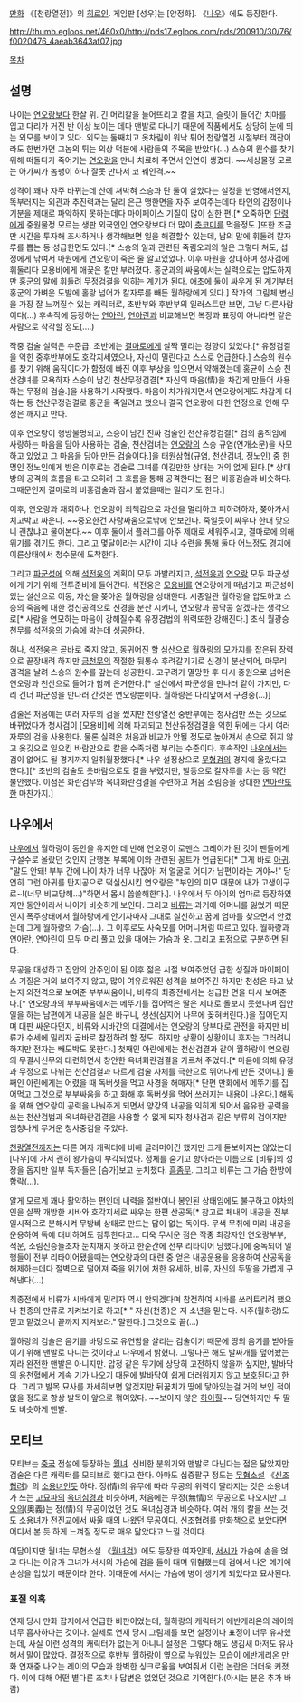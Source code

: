 {{{+1 月下娘}}}

[[만화]] 《[천랑열전]》의 [[히로인]]. 게임판 [성우]는 [양정화]. 《[[나우]]》에도 등장한다.

http://thumb.egloos.net/460x0/http://pds17.egloos.com/pds/200910/30/76/f0020476_4aeab3643af07.jpg

[[목차]]
== 설명 ==
나이는 [[연오랑]]보다 한살 위. 긴 머리칼을 늘어뜨리고 칼을 차고, 슬릿이 들어간 치마를 입고 다리가 거진 반 이상 보이는 데다 맨발로 다니기 때문에 작품에서도 상당히 눈에 띄는 외모를 보이고 있다. 외모는 둘째치고 옷차림이 워낙 튀어 천랑열전 시절부터 객잔이라도 한번가면 그놈의 튀는 의상 덕분에 사람들의 주목을 받았다(...) 스승의 원수를 찾기위해 떠돌다가 죽어가는 [[연오랑]]을 만나 치료해 주면서 인연이 생겼다. ~~세상물정 모르는 아가씨가 놈팽이 하나 잘못 만나서 코 꿰인격.~~

성격이 꽤나 자주 바뀌는데 산에 쳐박혀 스승과 단 둘이 살았다는 설정을 반영해서인지, 똑부러지는 외관과 추진력과는 달리 은근 맹한면을 자주 보여주는데다 타인의 감정이나 기분을 제대로 파악하지 못하는데다 마이페이스 기질이 많이 심한 편.[* 오죽하면 [[단령]]에게 중원물정 모르는 생판 외국인인 연오랑보다 더 많이 [[츳코미]]를 먹을정도.]또한 조금만 시간을 투자해 조사하거나 생각해보면 일을 해결할수 있는데, 남의 말에 휘둘려 칼자루를 뽑는 등 성급한면도 있다.[* 스승의 일과 관련된 죽림오괴의 일은 그렇다 쳐도, 섭정에게 낚여서 마원에게 연오랑이 죽은 줄 알고있었다. 이후 마원을 상대하며 청사검에 휘둘리다 모용비에게 애꿎은 칼만 부러졌다. 홍군과의 싸움에서는 실력으로는 압도하지만 홍군의 말에 휘둘려 무정검결을 익히는 계기가 된다. 애초에 둘이 싸우게 된 계기부터 홍군의 가벼운 도발에 홀랑 넘어가 칼자루를 빼든 월하랑에게 있다.] 작가의 그림체 변신을 가장 잘 느껴질수 있는 캐릭터로, 초반부와 후반부의 일러스트만 보면, 그냥 다른사람이다(…) 후속작에 등장하는 [[연아린]], [[연아란]]과 비교해보면 복장과 표정이 아니라면 같은 사람으로 착각할 정도(….)

작중 검술 실력은 수준급. 초반에는 [[결마로]]에게 살짝 밀리는 경향이 있었다.[* 유정검결을 익힌 중후반부에도 호각지세였으나, 자신이 밀린다고 스스로 언급한다.] 스승의 원수를 찾기 위해 움직이다가 함정에 빠진 이후 부상을 입으면서 약해졌는데 홍균이 스승 천산검녀를 모욕하자 스승이 남긴 천산무정검결[* 자신의 마음(情)을 차갑게 만들어 사용하는 무정의 검술.]을 사용하기 시작했다. 마음이 차가워지면서 연오랑에게도 차갑게 대하는 등 천산무정검결로 홍균을 죽일려고 했으나 결국 연오랑에 대한 연정으로 인해 무정은 깨지고 만다. 

이후 연오랑이 행방불명되고, 스승이 남긴 진짜 검술인 천산유정검결[* 검의 움직임에 사랑하는 마음을 담아 사용하는 검술, 천산검녀는 [[연오랑]]의 스승 규염(연개소문)을 사모하고 있었고 그 마음을 담아 만든 검술이다.]을 태원삼협(규염, 천산검녀, 정노인) 중 한 명인 정노인에게 받은 이후로는 검술로 그녀를 이길만한 상대는 거의 없게 된다.[* 상대방의 공격의 흐름을 타고 오히려 그 흐름을 통해 공격한다는 점은 비홍검술과 비슷하다. 그때문인지 결마로의 비홍검술과 잠시 붙었을때는 밀리기도 한다.]

이후, 연오랑과 재회하나, 연오랑이 죄책감으로 자신을 멀리하고 피하려하자, 쫒아가서 치고박고 싸운다. ~~중요한건 사랑싸움으로밖에 안보인다. 죽일듯이 싸우다 한대 맞으니 괜찮냐고 물어본다.~~ 이후 둘이서 플래그를 아주 제대로 세워주시고, 결마로에 의해 위기를 겪기도 한다. 그리고 몇달이라는 시간이 지나 수련을 통해 둘다 어느정도 경지에 이른상태에서 청수문에 도착한다. 

그리고 [[파군성]]에 의해 [[석전웅]]의 계획이 모두 까발라지고, [[석전웅]]과 [[연오랑]] 모두 파군성에게 가기 위해 전투준비에 들어간다. 석전웅은 [[모용비]]를 연오랑에게 떠넘기고 파군성이 있는 설산으로 이동, 자신을 쫒아온 월하랑을 상대한다. 시종일관 월하랑을 압도하고 스승의 죽음에 대한 정신공격으로 신경을 분산 시키나, 연오랑과 콩닥콩 살겠다는 생각으로[* 사람을 연모하는 마음이 강해질수록 유정검법의 위력또한 강해진다.] 초식 월광승천무를 석전웅의 가슴에 박는데 성공한다. 

허나, 석전웅은 곧바로 죽지 않고, 동귀어진 할 심산으로 월하랑의 모가지를 잡은뒤 장력으로 끝장내려 하지만 [[금천무]]의 적절한 뒷통수 후려갈기기로 신경이 분산되어, 마무리 검격을 날려 스승의 원수를 갚는데 성공한다. 고구려가 멸망한 후 다시 중원으로 넘어온 연오랑과 천산으로 들어가 함께 은거한다.[* 설산에서 파군성을 만나러 같이 가지만, 다리 건너 파군성을 만나러 간것은 연오랑뿐이다. 월하랑은 다리앞에서 구경중(…)]

검술은 처음에는 여러 자루의 검을 썼지만 천랑열전 중반부에는 청사검만 쓰는 것으로 바뀌었다가 청사검이 [모용비]에 의해 파괴되고 천산유정검결을 익힌 뒤에는 다시 여러 자루의 검을 사용한다. 물론 실력은 처음과 비교가 안될 정도로 높아져서 손으로 쥐지 않고 옷깃으로 일으킨 바람만으로 칼을 수족처럼 부리는 수준이다. 후속작인 [[나우]]에서는 검이 없어도 될 경지까지 일취월장했다.[* 나우 설정상으로 [[무형검]]의 경지에 올랐다고 한다.][* 초반의 검술도 옷바람으로도 칼을 부렸지만, 발등으로 칼자루를 차는 등 약간 불안했다. 이점은 화란검무와 옥녀화란검결을 수련하고 처음 소림승을 상대한 [[연아란]]또한 마찬가지.]

== 나우에서 ==
[[나우]]에서 월하랑이 동안을 유지한 데 반해 연오랑이 로맨스 그레이가 된 것이 팬들에게 구설수로 올랐던 것인지 단행본 부록에 이와 관련된 꽁트가 언급된다[* 그게 바로 [[아귀]]. "말도 안돼! 부부 간에 나이 차가 너무 나잖아! 저 얼굴로 어디가 남편이라는 거야~!" 당연히 그런 아귀를 탄지공으로 떡실신시킨 연오랑은 "부인의 미모 때문에 내가 고생이구료~!(너무 비교당해...)"하면서 몹시 씁쓸해한다.]. 나우에서 두 아이의 엄마로 등장하였지만 동안이라서 나이가 비슷하게 보인다. 그리고 [[비류]]는 과거에 어머니를 잃었기 때문인지 폭주상태에서 월하랑에게 안기자마자 그대로 실신하고 꿈에 엄마를 찾으면서 안겼는데 그게 월하랑의 가슴(...). 그 이후로도 사숙모를 어머니처럼 따르고 있다. 월하랑과 연아란, 연아린이 모두 머리 풀고 있을 때에는 가슴과 옷. 그리고 표정으로 구분하면 된다.

무공을 대성하고 집안의 안주인이 된 이후 젊은 시절 보여주었던 급한 성질과 마이페이스 기질은 거의 보여주지 않고, 많이 여유로워진 성격을 보여주긴 하지만 천성은 타고 났는지 외전격으로 보여준 부부싸움이나, 비류의 최종전에서는 성급한 면을 다시 보여준다.[* 연오랑과의 부부싸움에서는 메뚜기를 집어먹은 딸은 제대로 돌보지 못했다며 집안일을 하는 남편에게 내공을 실은 바구니, 생선(심지어 나무에 꽂혀버린다.)을 집어던지며 대판 싸운다던지, 비류와 시바간의 대결에서는 연오랑의 당부대로 관전을 하지만 비류가 수세에 밀리자 곧바로 참전하려 할 정도. 하지만 상황이 상황이니 후자는 그러려니 하지만 전자는 빼도박도 못한다.]
첫째인 아란에게는 천산검결과 같이 월하랑이 연오랑의 무결사신무와 대련하면서 창안한 옥녀화란검결을 가르쳐 주었다.[* 마음에 의해 유정과 무정으로 나뉘는 천산검결과 다르게 검술 자체를 극한으로 뛰어나게 만든 것이다.] 둘째인 아린에게는 어렸을 때 독버섯을 먹고 사경을 해매자[* 단편 만화에서 메뚜기를 집어먹고 그것으로 부부싸움을 하고 화해 후 독버섯을 먹어 쓰러지는 내용이 나온다.] 해독을 위해 연오랑이 공력을 나눠주게 되면서 양강의 내공을 익히게 되어서 음유한 공력을 쓰는 천산검법과 옥녀화란검결을 사용할 수 없게 되자 청사검과 같은 부류의 검이지만 엄청나게 무거운 청사중검을 주었다.

[[천랑열전]]까지는 다른 여자 캐릭터에 비해 글래머이긴 했지만 크게 돋보이지는 않았는데 [나우]에 가서 괜히 왕가슴이 부각되었다. 정체를 숨기고 항아라는 이름으로 [비류]의 성장을 돕지만 일부 독자들은 [슴가]보고 눈치챘다. [[흠좀무]]. 그리고 비류는 그 가슴 한방에 함락(...).

알게 모르게 꽤나 활약하는 편인데 내력을 절반이나 봉인된 상태임에도 불구하고 야차의 인을 살짝 개방한 시바와 호각지세로 싸우는 한편 산공독[* 참고로 체내의 내공을 전부 일시적으로 분해시켜 무방비 상태로 만드는 답이 없는 독이다. 무색 무취에 미리 내공을 운용하여 독에 대비하여도 침투한다고... 더욱 무서운 점은 작중 최강자인 연오랑부부, 적운, 소림신승들조차 눈치채지 못하고 한순간에 전부 리타이어 당했다.]에 중독되어 일행들이 전부 리타이어됐을때는 연오랑과의 대련 중 얻은 내공운용을 응용하여 산공독을 해제하는데다 절벽으로 떨어져 죽을 위기에 처한 유세하, 비류, 자신의 두딸을 가볍게 구해낸다(...) 

최종전에서 비류가 시바에게 밀리자 역시 안되겠다며 참전하여 시바를 쓰러트리려 했으나 천종의 만류로 지켜보기로 하고[* " 자신(천종)은 저 소년을 믿는다. 시주(월하랑)도 믿고 맡겼으니 끝까지 지켜보라." 말한다.]  그것으로 끝(...)

월하랑의 검술은 음기를 바탕으로 유연함을 살리는 검술이기 때문에 땅의 음기를 받아들이기 위해 맨발로 다니는 것이라고 나우에서 밝혔다. 그렇다곤 해도 발싸개를 덮어놨는지라 완전한 맨발은 아니지만. 압정 같은 무기에 상당히 고전하지 않을까 싶지만, 발바닥의 용천혈에서 계속 기가 나오기 때문에 발바닥이 쉽게 더러워지지 않고 보호된다고 한다. 그리고 발목 묘사를 자세히보면 알겠지만 뒤꿈치가 땅에 닿아있는걸 거의 보인 적이 없을 정도로 항상 발목이 앞으로 꺾여있다. ~~보이지 않은 [[하이힐]]~~ 당연하지만 두 딸도 비슷하게 맨발. 

== 모티브 ==
모티브는 [[중국]] 전설에 등장하는 [[월녀]]. 신비한 분위기와 맨발로 다닌다는 점은 닮았지만 검술은 다른 캐릭터를 모티브로 했다고 한다. 아마도 십중팔구 정도는 [[무협소설]] 《[[신조협려]]》의 [[소용녀]]인듯 하다. 정(情)의 유무에 따라 무공의 위력이 달라지는 것은 소용녀가 쓰는 [[고묘파]]의 [[옥녀심경]]과 비슷하며, 처음에는 무정(無情)의 무공으로 나오지만 그 [[오의]](奧義)는 정(情)의 무공이었던 것도 옥녀심경과 비슷하다. 여러 개의 칼을 쓰는 것도 소용녀가 [[전진교]]에서 싸울 때의 나왔던 무공이다. 신조협려를 만화책으로 보았다면 어디서 본 듯 하게 느껴질 정도로 매우 닮았다고 느낄 것이다.

여담이지만 월녀는 무협소설 《[[월녀검]]》에도 등장한 여자인데, [[서시]]가 가슴에 손을 얹고 다니는 이유가 그녀가 서시의 가슴에 검을 들이 대며 위협했는데 검에서 나온 예기에 손상을 입었기 때문이라 한다. 이때문에 서시는 가슴에 병이 생기게 되었다고 묘사된다.


=== 표절 의혹 ===

연재 당시 만화 잡지에서 언급한 비판이었는데, 월하랑의 캐릭터가 에반게리온의 레이와 너무 흡사하다는 것이다. 실제로 연재 당시 그림체를 보면 설정이나 표정이 너무 유사했는데, 사실 이런 성격의 캐릭터가 없는게 아니니 설정은 그렇다 해도 생김새 마저도 유사해서 말이 많았다. 결정적으로 후반부 월하랑이 옆으로 누워있는 모습이 에반게리온 만화 연재중 나오는 레이의 모습과 완벽한 싱크로율을 보여줘서 이런 논란은 더더욱 커졌다. 이에 대해 어떤 별다른 조치나 답변은 없었던 것으로 기억한다.(아시는 분은 추가 바람)
